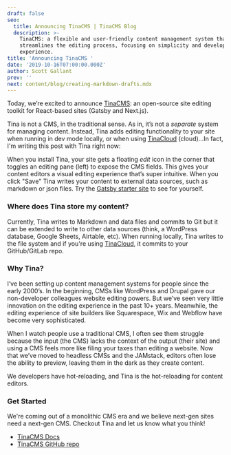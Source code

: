 ```yaml
---
draft: false
seo:
  title: Announcing TinaCMS | TinaCMS Blog
  description: >-
    TinaCMS: a flexible and user-friendly content management system that
    streamlines the editing process, focusing on simplicity and developer
    experience.
title: 'Announcing TinaCMS '
date: '2019-10-16T07:00:00.000Z'
author: Scott Gallant
prev: ''
next: content/blog/creating-markdown-drafts.mdx
---
```


<Youtube embedSrc="https://www.youtube.com/embed/iPDCmbaEF0Y" />

Today, we’re excited to announce [TinaCMS](https://github.com/tinacms/tinacms): an open-source site editing toolkit for React-based sites (Gatsby and Next.js).

Tina is not a CMS, in the traditional sense. As in, it’s not a *separate* system for managing content. Instead, Tina adds editing functionality to your site when running in dev mode locally, or when using [TinaCloud](/docs/tina-cloud/overview) (cloud)...In fact, I'm writing this post with Tina right now:

<WebmEmbed embedSrc="/img/blog/announcing-tinacms/tina-cms-announcement-post.webm" />

When you install Tina, your site gets a floating *edit* icon in the corner that toggles an editing pane (left) to expose the CMS fields. This gives your content editors a visual editing experience that’s super intuitive. When you click "Save" Tina writes your content to external data sources, such as markdown or json files. Try the [Gatsby starter site](/docs/guides/converting-gatsby-to-tina) to see for yourself.

### Where does Tina store my content?

Currently, Tina writes to Markdown and data files and commits to Git but it can be extended to write to other data sources (think, a WordPress database, Google Sheets, Airtable, etc). When running locally, Tina writes to the file system and if you're using [TinaCloud](/docs/tina-cloud/overview), it commits to your GitHub/GitLab repo.

### Why Tina?

I’ve been setting up content management systems for people since the early 2000’s. In the beginning, CMSs like WordPress and Drupal gave our non-developer colleagues website editing powers. But we’ve seen very little innovation on the editing experience in the past 10+ years. Meanwhile, the editing experience of site builders like Squarespace, Wix and Webflow have become very sophisticated.

When I watch people use a traditional CMS, I often see them struggle because the input (the CMS) lacks the context of the output (their site) and using a CMS feels more like filing your taxes than editing a website. Now that we’ve moved to headless CMSs and the JAMstack, editors often lose the ability to preview, leaving them in the dark as they create content.

We developers have hot-reloading, and Tina is the hot-reloading for content editors.

### Get Started

We're coming out of a monolithic CMS era and we believe next-gen sites need a next-gen CMS. Checkout Tina and let us know what you think!

* [TinaCMS Docs](https://tinacms.io/docs/getting-started)
* [TinaCMS GitHub repo](https://github.com/tinacms/tinacms)
